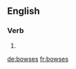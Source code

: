 ==English==

===Verb===
{{head|en|verb form}}

# {{en-third-person singular of|bowse}}

[[de:bowses]]
[[fr:bowses]]